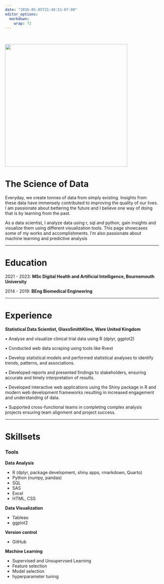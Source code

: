 ```yaml
---
date: "2016-05-05T21:48:51-07:00"
editor_options: 
  markdown: 
    wrap: 72
---
```


<br>

<img src="/images/IMG_2432.jpg" width="400"/>

# The Science of Data

Everyday, we create tonnes of data from simply existing. Insights from these data have immensely contributed to improving the quality of our lives. I am passionate about bettering the future and I believe one way of doing that is by learning from the past. 

As a data scientist, I analyze data using r, sql and python, gain insights and visualize them using different visualization tools. This page showcases some of my works and accomplishments. I'm also passionate about machine learning and predictive analysis

<hr>

# Education

2021 - 2023: **MSc Digital Health and Artificial Intelligence,
Bournemouth University**

2014 - 2019: **BEng Biomedical Engineering**

<hr>

# Experience

**Statistical Data Scientist, GlaxoSmithKline, Ware United Kingdom**

• Analyse and visualize clinical trial data using R (dplyr, ggplot2)

• Conducted web data scraping using tools like Rvest

• Develop statistical models and performed statistical analyses to
identify trends, patterns, and associations.

• Developed reports and presented findings to stakeholders, ensuring
accurate and timely interpretation of results.

• Developed interactive web applications using the Shiny package in R
and modern web development frameworks resulting in increased engagement
and understanding of data.

• Supported cross-functional teams in completing complex analysis
projects ensuring team alignment and project success.

<hr>

# Skillsets

### Tools

**Data Analysis**

-   R (dplyr, package development, shiny apps, rmarkdown, Quarto)
-   Python (numpy, pandas)
-   SQL
-   SAS
-   Excel
-   HTML, CSS

**Data Visualization**

-   Tableau
-   ggplot2

**Version control**

-   GitHub

**Machine Learning**

-   Supervised and Unsupervsed Learning
-   Feature selection
-   Model selection
-   hyperparameter tuning